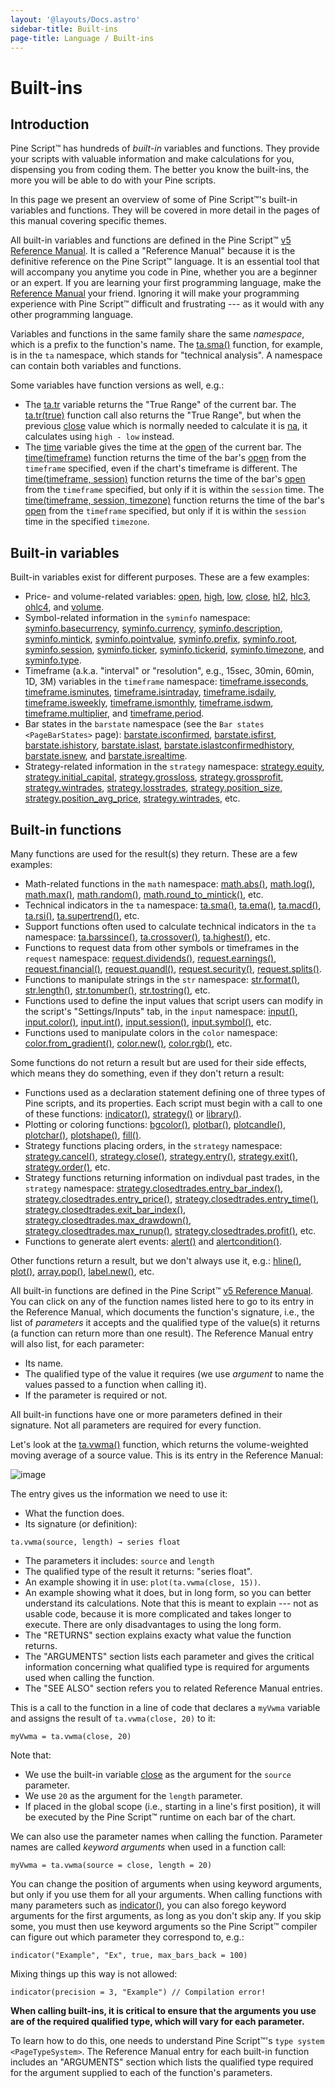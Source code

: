 ```yaml
---
layout: '@layouts/Docs.astro'
sidebar-title: Built-ins
page-title: Language / Built-ins
---
```


# Built-ins 


## Introduction

Pine Script™ has hundreds of *built-in* variables and functions. They
provide your scripts with valuable information and make calculations for
you, dispensing you from coding them. The better you know the built-ins,
the more you will be able to do with your Pine scripts.

In this page we present an overview of some of Pine Script™\'s built-in
variables and functions. They will be covered in more detail in the
pages of this manual covering specific themes.

All built-in variables and functions are defined in the Pine Script™ [v5
Reference
Manual](https://www.tradingview.com/pine-script-reference/v5/). It is
called a \"Reference Manual\" because it is the definitive reference on
the Pine Script™ language. It is an essential tool that will accompany
you anytime you code in Pine, whether you are a beginner or an expert.
If you are learning your first programming language, make the [Reference
Manual](https://www.tradingview.com/pine-script-reference/v5/) your
friend. Ignoring it will make your programming experience with Pine
Script™ difficult and frustrating --- as it would with any other
programming language.

Variables and functions in the same family share the same *namespace*,
which is a prefix to the function\'s name. The
[ta.sma()](https://www.tradingview.com/pine-script-reference/v5/#fun_ta%7Bdot%7Dsma)
function, for example, is in the `ta` namespace, which stands for
\"technical analysis\". A namespace can contain both variables and
functions.

Some variables have function versions as well, e.g.:

-   The
    [ta.tr](https://www.tradingview.com/pine-script-reference/v5/#fun_ta%7Bdot%7Dtr)
    variable returns the \"True Range\" of the current bar. The
    [ta.tr(true)](https://www.tradingview.com/pine-script-reference/v5/#fun_ta%7Bdot%7Dtr)
    function call also returns the \"True Range\", but when the previous
    [close](https://www.tradingview.com/pine-script-reference/v5/#var_close)
    value which is normally needed to calculate it is
    [na](https://www.tradingview.com/pine-script-reference/v5/#var_na),
    it calculates using `high - low` instead.
-   The
    [time](https://www.tradingview.com/pine-script-reference/v5/#var_time)
    variable gives the time at the
    [open](https://www.tradingview.com/pine-script-reference/v5/#var_open)
    of the current bar. The
    [time(timeframe)](https://www.tradingview.com/pine-script-reference/v5/#fun_time)
    function returns the time of the bar\'s
    [open](https://www.tradingview.com/pine-script-reference/v5/#var_open)
    from the `timeframe` specified, even if the chart\'s timeframe is
    different. The [time(timeframe,
    session)](https://www.tradingview.com/pine-script-reference/v5/#fun_time)
    function returns the time of the bar\'s
    [open](https://www.tradingview.com/pine-script-reference/v5/#var_open)
    from the `timeframe` specified, but only if it is within the
    `session` time. The [time(timeframe, session,
    timezone)](https://www.tradingview.com/pine-script-reference/v5/#fun_time)
    function returns the time of the bar\'s
    [open](https://www.tradingview.com/pine-script-reference/v5/#var_open)
    from the `timeframe` specified, but only if it is within the
    `session` time in the specified `timezone`.

## Built-in variables 

Built-in variables exist for different purposes. These are a few
examples:

-   Price- and volume-related variables:
    [open](https://www.tradingview.com/pine-script-reference/v5/#var_open),
    [high](https://www.tradingview.com/pine-script-reference/v5/#var_high),
    [low](https://www.tradingview.com/pine-script-reference/v5/#var_low),
    [close](https://www.tradingview.com/pine-script-reference/v5/#var_close),
    [hl2](https://www.tradingview.com/pine-script-reference/v5/#var_hl2),
    [hlc3](https://www.tradingview.com/pine-script-reference/v5/#var_hlc3),
    [ohlc4](https://www.tradingview.com/pine-script-reference/v5/#var_ohlc4),
    and
    [volume](https://www.tradingview.com/pine-script-reference/v5/#var_volume).
-   Symbol-related information in the `syminfo` namespace:
    [syminfo.basecurrency](https://www.tradingview.com/pine-script-reference/v5/#var_syminfo%7Bdot%7Dbasecurrency),
    [syminfo.currency](https://www.tradingview.com/pine-script-reference/v5/#var_syminfo%7Bdot%7Dcurrency),
    [syminfo.description](https://www.tradingview.com/pine-script-reference/v5/#var_syminfo%7Bdot%7Ddescription),
    [syminfo.mintick](https://www.tradingview.com/pine-script-reference/v5/#var_syminfo%7Bdot%7Dmintick),
    [syminfo.pointvalue](https://www.tradingview.com/pine-script-reference/v5/#var_syminfo%7Bdot%7Dpointvalue),
    [syminfo.prefix](https://www.tradingview.com/pine-script-reference/v5/#var_syminfo%7Bdot%7Dprefix),
    [syminfo.root](https://www.tradingview.com/pine-script-reference/v5/#var_syminfo%7Bdot%7Droot),
    [syminfo.session](https://www.tradingview.com/pine-script-reference/v5/#var_syminfo%7Bdot%7Dsession),
    [syminfo.ticker](https://www.tradingview.com/pine-script-reference/v5/#var_syminfo%7Bdot%7Dticker),
    [syminfo.tickerid](https://www.tradingview.com/pine-script-reference/v5/#var_syminfo%7Bdot%7Dtickerid),
    [syminfo.timezone](https://www.tradingview.com/pine-script-reference/v5/#var_syminfo%7Bdot%7Dtimezone),
    and
    [syminfo.type](https://www.tradingview.com/pine-script-reference/v5/#var_syminfo%7Bdot%7Dtype).
-   Timeframe (a.k.a. \"interval\" or \"resolution\", e.g., 15sec,
    30min, 60min, 1D, 3M) variables in the `timeframe` namespace:
    [timeframe.isseconds](https://www.tradingview.com/pine-script-reference/v5/#var_timeframe%7Bdot%7Disseconds),
    [timeframe.isminutes](https://www.tradingview.com/pine-script-reference/v5/#var_timeframe%7Bdot%7Disminutes),
    [timeframe.isintraday](https://www.tradingview.com/pine-script-reference/v5/#var_timeframe%7Bdot%7Disintraday),
    [timeframe.isdaily](https://www.tradingview.com/pine-script-reference/v5/#var_timeframe%7Bdot%7Disdaily),
    [timeframe.isweekly](https://www.tradingview.com/pine-script-reference/v5/#var_timeframe%7Bdot%7Disweekly),
    [timeframe.ismonthly](https://www.tradingview.com/pine-script-reference/v5/#var_timeframe%7Bdot%7Dismonthly),
    [timeframe.isdwm](https://www.tradingview.com/pine-script-reference/v5/#var_timeframe%7Bdot%7Disdwm),
    [timeframe.multiplier](https://www.tradingview.com/pine-script-reference/v5/#var_timeframe%7Bdot%7Dmultiplier),
    and
    [timeframe.period](https://www.tradingview.com/pine-script-reference/v5/#var_timeframe%7Bdot%7Dperiod).
-   Bar states in the `barstate` namespace (see the
    `Bar states <PageBarStates>` page):
    [barstate.isconfirmed](https://www.tradingview.com/pine-script-reference/v5/#var_barstate%7Bdot%7Disconfirmed),
    [barstate.isfirst](https://www.tradingview.com/pine-script-reference/v5/#var_barstate%7Bdot%7Disfirst),
    [barstate.ishistory](https://www.tradingview.com/pine-script-reference/v5/#var_barstate%7Bdot%7Dishistory),
    [barstate.islast](https://www.tradingview.com/pine-script-reference/v5/#var_barstate%7Bdot%7Dislast),
    [barstate.islastconfirmedhistory](https://www.tradingview.com/pine-script-reference/v5/#var_barstate%7Bdot%7Dislastconfirmedhistory),
    [barstate.isnew](https://www.tradingview.com/pine-script-reference/v5/#var_barstate%7Bdot%7Disnew),
    and
    [barstate.isrealtime](https://www.tradingview.com/pine-script-reference/v5/#var_barstate%7Bdot%7Disrealtime).
-   Strategy-related information in the `strategy` namespace:
    [strategy.equity](https://www.tradingview.com/pine-script-reference/v5/#var_strategy%7Bdot%7Dequity),
    [strategy.initial_capital](https://www.tradingview.com/pine-script-reference/v5/#var_strategy%7Bdot%7Dinitial_capital),
    [strategy.grossloss](https://www.tradingview.com/pine-script-reference/v5/#var_strategy%7Bdot%7Dgrossloss),
    [strategy.grossprofit](https://www.tradingview.com/pine-script-reference/v5/#var_strategy%7Bdot%7Dgrossprofit),
    [strategy.wintrades](https://www.tradingview.com/pine-script-reference/v5/#var_strategy%7Bdot%7Dwintrades),
    [strategy.losstrades](https://www.tradingview.com/pine-script-reference/v5/#var_strategy%7Bdot%7Dlosstrades),
    [strategy.position_size](https://www.tradingview.com/pine-script-reference/v5/#var_strategy%7Bdot%7Dposition_size),
    [strategy.position_avg_price](https://www.tradingview.com/pine-script-reference/v5/#var_strategy%7Bdot%7Dposition_avg_price),
    [strategy.wintrades](https://www.tradingview.com/pine-script-reference/v5/#var_strategy%7Bdot%7Dwintrades),
    etc.

## Built-in functions 

Many functions are used for the result(s) they return. These are a few
examples:

-   Math-related functions in the `math` namespace:
    [math.abs()](https://www.tradingview.com/pine-script-reference/v5/#fun_math%7Bdot%7Dabs),
    [math.log()](https://www.tradingview.com/pine-script-reference/v5/#fun_math%7Bdot%7Dlog),
    [math.max()](https://www.tradingview.com/pine-script-reference/v5/#fun_math%7Bdot%7Dmax),
    [math.random()](https://www.tradingview.com/pine-script-reference/v5/#fun_math%7Bdot%7Drandom),
    [math.round_to_mintick()](https://www.tradingview.com/pine-script-reference/v5/#fun_math%7Bdot%7Dround_to_mintick),
    etc.
-   Technical indicators in the `ta` namespace:
    [ta.sma()](https://www.tradingview.com/pine-script-reference/v5/#fun_ta%7Bdot%7Dsma),
    [ta.ema()](https://www.tradingview.com/pine-script-reference/v5/#fun_ta%7Bdot%7Dema),
    [ta.macd()](https://www.tradingview.com/pine-script-reference/v5/#fun_ta%7Bdot%7Dmacd),
    [ta.rsi()](https://www.tradingview.com/pine-script-reference/v5/#fun_ta%7Bdot%7Drsi),
    [ta.supertrend()](https://www.tradingview.com/pine-script-reference/v5/#fun_ta%7Bdot%7Dsupertrend),
    etc.
-   Support functions often used to calculate technical indicators in
    the `ta` namespace:
    [ta.barssince()](https://www.tradingview.com/pine-script-reference/v5/#fun_ta%7Bdot%7Dbarssince),
    [ta.crossover()](https://www.tradingview.com/pine-script-reference/v5/#fun_ta%7Bdot%7Dcrossover),
    [ta.highest()](https://www.tradingview.com/pine-script-reference/v5/#fun_ta%7Bdot%7Dhighest),
    etc.
-   Functions to request data from other symbols or timeframes in the
    `request` namespace:
    [request.dividends()](https://www.tradingview.com/pine-script-reference/v5/#fun_request%7Bdot%7Ddividends),
    [request.earnings()](https://www.tradingview.com/pine-script-reference/v5/#fun_request%7Bdot%7Dearnings),
    [request.financial()](https://www.tradingview.com/pine-script-reference/v5/#fun_request%7Bdot%7Dfinancial),
    [request.quandl()](https://www.tradingview.com/pine-script-reference/v5/#fun_request%7Bdot%7Dquandl),
    [request.security()](https://www.tradingview.com/pine-script-reference/v5/#fun_request%7Bdot%7Dsecurity),
    [request.splits()](https://www.tradingview.com/pine-script-reference/v5/#fun_request%7Bdot%7Dsplits).
-   Functions to manipulate strings in the `str` namespace:
    [str.format()](https://www.tradingview.com/pine-script-reference/v5/#fun_str%7Bdot%7Dformat),
    [str.length()](https://www.tradingview.com/pine-script-reference/v5/#fun_str%7Bdot%7Dlength),
    [str.tonumber()](https://www.tradingview.com/pine-script-reference/v5/#fun_str%7Bdot%7Dtonumber),
    [str.tostring()](https://www.tradingview.com/pine-script-reference/v5/#fun_str%7Bdot%7Dtostring),
    etc.
-   Functions used to define the input values that script users can
    modify in the script\'s \"Settings/Inputs\" tab, in the `input`
    namespace:
    [input()](https://www.tradingview.com/pine-script-reference/v5/#fun_input),
    [input.color()](https://www.tradingview.com/pine-script-reference/v5/#fun_input%7Bdot%7Dcolor),
    [input.int()](https://www.tradingview.com/pine-script-reference/v5/#fun_input%7Bdot%7Dint),
    [input.session()](https://www.tradingview.com/pine-script-reference/v5/#fun_input%7Bdot%7Dsession),
    [input.symbol()](https://www.tradingview.com/pine-script-reference/v5/#fun_input%7Bdot%7Dsymbol),
    etc.
-   Functions used to manipulate colors in the `color` namespace:
    [color.from_gradient()](https://www.tradingview.com/pine-script-reference/v5/#fun_color%7Bdot%7Dfrom_gradient),
    [color.new()](https://www.tradingview.com/pine-script-reference/v5/#fun_color%7Bdot%7Drgb),
    [color.rgb()](https://www.tradingview.com/pine-script-reference/v5/#fun_color%7Bdot%7Dnew),
    etc.

Some functions do not return a result but are used for their side
effects, which means they do something, even if they don\'t return a
result:

-   Functions used as a declaration statement defining one of three
    types of Pine scripts, and its properties. Each script must begin
    with a call to one of these functions:
    [indicator()](https://www.tradingview.com/pine-script-reference/v5/#fun_indicator),
    [strategy()](https://www.tradingview.com/pine-script-reference/v5/#fun_strategy)
    or
    [library()](https://www.tradingview.com/pine-script-reference/v5/#fun_library).
-   Plotting or coloring functions:
    [bgcolor()](https://www.tradingview.com/pine-script-reference/v5/#fun_bgcolor),
    [plotbar()](https://www.tradingview.com/pine-script-reference/v5/#fun_plotbar),
    [plotcandle()](https://www.tradingview.com/pine-script-reference/v5/#fun_plotcandle),
    [plotchar()](https://www.tradingview.com/pine-script-reference/v5/#fun_plotchar),
    [plotshape()](https://www.tradingview.com/pine-script-reference/v5/#fun_plotshape),
    [fill()](https://www.tradingview.com/pine-script-reference/v5/#fun_fill).
-   Strategy functions placing orders, in the `strategy` namespace:
    [strategy.cancel()](https://www.tradingview.com/pine-script-reference/v5/#fun_strategy%7Bdot%7Dcancel),
    [strategy.close()](https://www.tradingview.com/pine-script-reference/v5/#fun_strategy%7Bdot%7Dclose),
    [strategy.entry()](https://www.tradingview.com/pine-script-reference/v5/#fun_strategy%7Bdot%7Dentry),
    [strategy.exit()](https://www.tradingview.com/pine-script-reference/v5/#fun_strategy%7Bdot%7Dexit),
    [strategy.order()](https://www.tradingview.com/pine-script-reference/v5/#fun_strategy%7Bdot%7Dorder),
    etc.
-   Strategy functions returning information on indivdual past trades,
    in the `strategy` namespace:
    [strategy.closedtrades.entry_bar_index()](https://www.tradingview.com/pine-script-reference/v5/#fun_strategy%7Bdot%7Dclosedtrades%7Bdot%7Dentry_bar_index),
    [strategy.closedtrades.entry_price()](https://www.tradingview.com/pine-script-reference/v5/#fun_strategy%7Bdot%7Dclosedtrades%7Bdot%7Dentry_price),
    [strategy.closedtrades.entry_time()](https://www.tradingview.com/pine-script-reference/v5/#fun_strategy%7Bdot%7Dclosedtrades%7Bdot%7Dentry_time),
    [strategy.closedtrades.exit_bar_index()](https://www.tradingview.com/pine-script-reference/v5/#fun_strategy%7Bdot%7Dclosedtrades%7Bdot%7Dexit_bar_index),
    [strategy.closedtrades.max_drawdown()](https://www.tradingview.com/pine-script-reference/v5/#fun_strategy%7Bdot%7Dclosedtrades%7Bdot%7Dmax_drawdown),
    [strategy.closedtrades.max_runup()](https://www.tradingview.com/pine-script-reference/v5/#fun_strategy%7Bdot%7Dclosedtrades%7Bdot%7Dmax_runup),
    [strategy.closedtrades.profit()](https://www.tradingview.com/pine-script-reference/v5/#fun_strategy%7Bdot%7Dclosedtrades%7Bdot%7Dprofit),
    etc.
-   Functions to generate alert events:
    [alert()](https://www.tradingview.com/pine-script-reference/v5/#fun_alert)
    and
    [alertcondition()](https://www.tradingview.com/pine-script-reference/v5/#fun_alertcondition).

Other functions return a result, but we don\'t always use it, e.g.:
[hline()](https://www.tradingview.com/pine-script-reference/v5/#fun_hline),
[plot()](https://www.tradingview.com/pine-script-reference/v5/#fun_plot),
[array.pop()](https://www.tradingview.com/pine-script-reference/v5/#fun_array%7Bdot%7Dpop),
[label.new()](https://www.tradingview.com/pine-script-reference/v5/#fun_label%7Bdot%7Dnew),
etc.

All built-in functions are defined in the Pine Script™ [v5 Reference
Manual](https://www.tradingview.com/pine-script-reference/v5/). You can
click on any of the function names listed here to go to its entry in the
Reference Manual, which documents the function\'s signature, i.e., the
list of *parameters* it accepts and the qualified type of the value(s)
it returns (a function can return more than one result). The Reference
Manual entry will also list, for each parameter:

-   Its name.
-   The qualified type of the value it requires (we use *argument* to
    name the values passed to a function when calling it).
-   If the parameter is required or not.

All built-in functions have one or more parameters defined in their
signature. Not all parameters are required for every function.

Let\'s look at the
[ta.vwma()](https://www.tradingview.com/pine-script-reference/v5/#fun_ta%7Bdot%7Dvwma)
function, which returns the volume-weighted moving average of a source
value. This is its entry in the Reference Manual:

![image](@assets/language/BuiltIns-BuiltInFunctions.png)

The entry gives us the information we need to use it:

-   What the function does.
-   Its signature (or definition):

``` text
ta.vwma(source, length) → series float
```

-   The parameters it includes: `source` and `length`
-   The qualified type of the result it returns: \"series float\".
-   An example showing it in use: `plot(ta.vwma(close, 15))`.
-   An example showing what it does, but in long form, so you can better
    understand its calculations. Note that this is meant to explain ---
    not as usable code, because it is more complicated and takes longer
    to execute. There are only disadvantages to using the long form.
-   The \"RETURNS\" section explains exacty what value the function
    returns.
-   The \"ARGUMENTS\" section lists each parameter and gives the
    critical information concerning what qualified type is required for
    arguments used when calling the function.
-   The \"SEE ALSO\" section refers you to related Reference Manual
    entries.

This is a call to the function in a line of code that declares a
`myVwma` variable and assigns the result of `ta.vwma(close, 20)` to it:

``` pine
myVwma = ta.vwma(close, 20)
```

Note that:

-   We use the built-in variable
    [close](https://www.tradingview.com/pine-script-reference/v5/#var_close)
    as the argument for the `source` parameter.
-   We use `20` as the argument for the `length` parameter.
-   If placed in the global scope (i.e., starting in a line\'s first
    position), it will be executed by the Pine Script™ runtime on each
    bar of the chart.

We can also use the parameter names when calling the function. Parameter
names are called *keyword arguments* when used in a function call:

``` pine
myVwma = ta.vwma(source = close, length = 20)
```

You can change the position of arguments when using keyword arguments,
but only if you use them for all your arguments. When calling functions
with many parameters such as
[indicator()](https://www.tradingview.com/pine-script-reference/v5/#fun_indicator),
you can also forego keyword arguments for the first arguments, as long
as you don\'t skip any. If you skip some, you must then use keyword
arguments so the Pine Script™ compiler can figure out which parameter
they correspond to, e.g.:

``` pine
indicator("Example", "Ex", true, max_bars_back = 100)
```

Mixing things up this way is not allowed:

``` pine
indicator(precision = 3, "Example") // Compilation error!
```

**When calling built-ins, it is critical to ensure that the arguments
you use are of the required qualified type, which will vary for each
parameter.**

To learn how to do this, one needs to understand Pine Script™\'s
`type system <PageTypeSystem>`. The
Reference Manual entry for each built-in function includes an
\"ARGUMENTS\" section which lists the qualified type required for the
argument supplied to each of the function\'s parameters.


